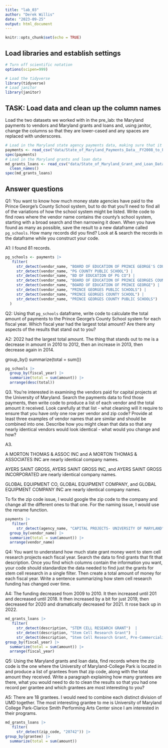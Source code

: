 ```yaml
---
title: "lab_03"
author: "Derek Willis"
date: "2023-09-25"
output: html_document
---
```


```r
knitr::opts_chunk$set(echo = TRUE)
```

## Load libraries and establish settings

```r
# Turn off scientific notation
options(scipen=999)

# Load the tidyverse
library(tidyverse)
# Load janitor
library(janitor)
```

## TASK: Load data and clean up the column names

Load the two datasets we worked with in the pre_lab: the Maryland payments to vendors and Maryland grants and loans and, using janitor, change the columns so that they are lower-cased and any spaces are replaced with underscores.

```r
# Load in the Maryland state agency payments data, making sure that it correctly sets the datatypes using all of the rows
payments <- read_csv("data/State_of_Maryland_Payments_Data__FY2008_to_FY2024.csv", guess_max=373564) |> clean_names()
spec(payments)
# Load in the Maryland grants and loan data
md_grants_loans <- read_csv("data/State_of_Maryland_Grant_and_Loan_Data__FY2009_to_FY2022.csv", guess_max=17765) |> 
  clean_names()
spec(md_grants_loans)
```

## Answer questions

Q1: You want to know how much money state agencies have paid to the Prince George's County School system, but to do that you'll need to find all of the variations of how the school system might be listed. Write code to find rows where the vendor name contains the county's school system, starting with a broad search and then narrowing it down. When you have found as many as possible, save the result to a new dataframe called `pg_schools`. How many records did you find? Look at & search the records in the dataframe while you construct your code.

A1: I found 81 records.
```r
pg_schools <- payments |>
   filter(
     str_detect(vendor_name, "BOARD OF EDUCATION OF PRINCE GEORGE'S COUNTY")  | 
     str_detect(vendor_name, "PG COUNTY PUBLIC SCHOOL") |
     str_detect(vendor_name, "BD OF EDUCATION OF PG CO") |
     str_detect(vendor_name, "BOARD OF EDUCATION OF PRINCE GEORGES COUNTY MD") |
     str_detect(vendor_name, "BOARD OF EDUCATION OF PRINCE GEORGE") |
     str_detect(vendor_name, "PRINCE GEORGES PUBLIC SCHOOLS") |
     str_detect(vendor_name, "PRINCE GEORGES COUNTY SCHOOL") |
     str_detect(vendor_name, "PRINCE GEORGES COUNTY PUBLIC SCHOOLS")
  )
```

Q2: Using that `pg_schools` dataframe, write code to calculate the total amount of payments to the Prince George's County School system for each fiscal year. Which fiscal year had the largest total amount? Are there any aspects of the results that stand out to you?

A2: 2022 had the largest total amount. The thing that stands out to me is a decrease in amount in 2010 to 2012, then an increase in 2013, then decrease again in 2014.

group_by()
summarize(total = sum())

```r
pg_schools |> 
  group_by(fiscal_year) |> 
  summarize(total = sum(amount)) |> 
  arrange(desc(total))
```

Q3. You're interested in examining the vendors paid for capital projects at the University of Maryland. Search the payments data to find those payments, then write code to produce a list of each vendor and the total amount it received. Look carefully at that list - what cleaning will it require to ensure that you have only one row per vendor and zip code? Provide at least three examples of vendor names that are similar and should be combined into one. Describe how you might clean that data so that any nearly identical vendors would look identical - what would you change and how?

A3. 

A MORTON THOMAS & ASSOC INC	and A MORTON THOMAS & ASSOCIATES INC are nearly identical company names.

AYERS SAINT GROSS, AYERS SAINT GROSS INC, and AYERS SAINT GROSS INCORPORATED are nearly identical company names. 

GLOBAL EQUIPMENT CO, GLOBAL EQUIPMENT COMPANY, and GLOBAL EQUIPMENT COMPANY INC are nearly identical company names. 

To fix the zip code issue, I would google the zip code to the company and change all the different ones to that one. For the naming issue, I would use the rename function. 


```r
payments |>
   filter(
     str_detect(agency_name, "CAPITAL PROJECTS- UNIVERSITY OF MARYLAND")) |> 
  group_by(vendor_name) |> 
  summarize(total = sum(amount)) |> 
  arrange(vendor_name)
```

Q4: You want to understand how much state grant money went to stem cell research projects each fiscal year. Search the data to find grants that fit that description. Once you find which columns contain the information you want, your code should standardize the data needed to find just the grants for stem cell research in a single filter. Then create a total amount of money for each fiscal year. Write a sentence summarizing how stem cell research funding has changed over time.

A4: The funding decreased from 2009 to 2010. It then increased until 201 and decreased until 2018. It then increased by a bit for just 2019, then decreased for 2020 and dramatically decreased for 2021. It rose back up in 2022.

```r
md_grants_loans |>
   filter(
     str_detect(description, "STEM CELL RESEARCH GRANT")  | 
     str_detect(description, "Stem Cell Research Grant")  | 
     str_detect(description, "Stem Cell Research Grant, Pre-Commercialization Research")) |> 
group_by(fiscal_year) |> 
  summarize(total = sum(amount)) |> 
  arrange(fiscal_year)
```

Q5: Using the Maryland grants and loan data, find records where the zip code is the one where the University of Maryland-College Park is located in and produce a list of grantees from that zip code, along with the total amount they received. Write a paragraph explaining how many grantees are there, what you would need to do to clean the results so that you had one record per grantee and which grantees are most interesting to you?

A5: There are 18 grantees. I would need to combine each distinct division of UMD together. The most interesting grantee to me is University of Maryland College Park-Clarice Smith Performing Arts Center	since I am interested in their programs. 

```r
md_grants_loans |>
   filter(
     str_detect(zip_code, "20742")) |> 
group_by(grantee) |> 
  summarize(total = sum(amount)) 

```

